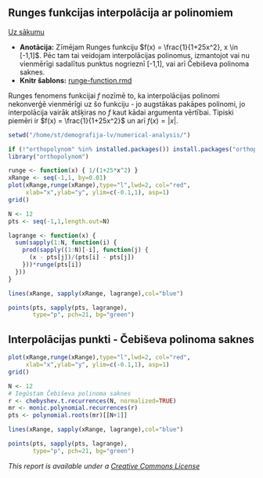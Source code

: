 Runges funkcijas interpolācija ar polinomiem
----------

[Uz sākumu](../index.html)

* **Anotācija:** Zīmējam Runges funkciju $f(x) = \frac{1}{1+25x^2}, x \in [-1,1]$. Pēc tam tai veidojam interpolācijas polinomus, izmantojot vai nu vienmērīgi sadalītus punktus nogrieznī [-1,1], vai arī Čebiševa polinoma saknes.
* **Knitr šablons:** [runge-function.rmd](runge-function.rmd)

Runges fenomens funkcijai $f$ nozīmē to, ka interpolācijas polinomi nekonverģē vienmērīgi uz šo funkciju - jo augstākas pakāpes polinomi, jo interpolācija vairāk atšķiras no $f$ kaut kādai argumenta vērtībai. Tipiski piemēri ir $f(x) = \frac{1}{1+25x^2}$ un arī $f(x) = |x|$. 

```r
setwd("/home/st/demografija-lv/numerical-analysis/")

if (!"orthopolynom" %in% installed.packages()) install.packages("orthopolynom")
library("orthopolynom")

runge <- function(x) { 1/(1+25*x^2) }
xRange <- seq(-1,1, by=0.01)
plot(xRange,runge(xRange),type="l",lwd=2, col="red",
     xlab="x",ylab="y", ylim=c(-0.1,1), asp=1)
grid()

N <- 12
pts <- seq(-1,1,length.out=N)

lagrange <- function(x) {
  sum(sapply(1:N, function(i) { 
    prod(sapply((1:N)[-i], function(j) {
      (x - pts[j])/(pts[i] - pts[j])
    }))*runge(pts[i])
  }))
}

lines(xRange, sapply(xRange, lagrange),col="blue")

points(pts, sapply(pts, lagrange), 
       type="p", pch=21, bg="green")
```

## Interpolācijas punkti - Čebiševa polinoma saknes


```r
plot(xRange,runge(xRange),type="l",lwd=2, col="red",
     xlab="x",ylab="y", ylim=c(-0.1,1), asp=1)
grid()

N <- 12
# Iegūstam Čebiševa polinoma saknes
r <- chebyshev.t.recurrences(N, normalized=TRUE)
mr <- monic.polynomial.recurrences(r)
pts <- polynomial.roots(mr)[[N+1]]

lines(xRange, sapply(xRange, lagrange),col="blue")

points(pts, sapply(pts, lagrange), 
       type="p", pch=21, bg="green")
```


*This report is available under a [Creative Commons License](http://creativecommons.org/licenses/by/4.0/deed.en_US)*

